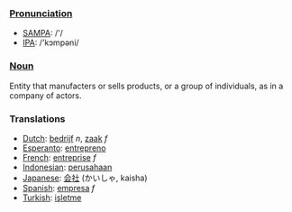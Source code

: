 ===[[Pronunciation]]===
*[[w:SAMPA|SAMPA]]: /'/
*[[w:IPA|IPA]]: /'kɔmpəni/

===[[Noun]]===

Entity that manufacters or sells products, or a group of individuals, as in a company of actors.

===Translations===

*[[Dutch]]: [[bedrijf]] ''n'', [[zaak]] ''f''
*[[Esperanto]]: [[entrepreno]]
*[[French]]: [[entreprise]] ''f''
*[[Indonesian]]: [[usaha|perusahaan]]
*[[Japanese]]: [[会社]] (かいしゃ, kaisha)
*[[Spanish]]: [[empresa]] ''f''
*[[Turkish]]: [[işletme]]